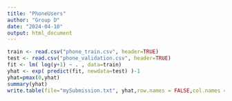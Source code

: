 ```yaml
---
title: "PhoneUsers"
author: "Group D"
date: "2024-04-10"
output: html_document
---
```




```r
train <- read.csv("phone_train.csv", header=TRUE)
test <- read.csv("phone_validation.csv", header=TRUE)
fit <- lm( log(y+1) ~ . , data=train)
yhat <- exp( predict(fit, newdata=test) )-1
yhat=pmax(0,yhat)
summary(yhat)
write.table(file="mySubmission.txt", yhat,row.names = FALSE,col.names = FALSE)
```

